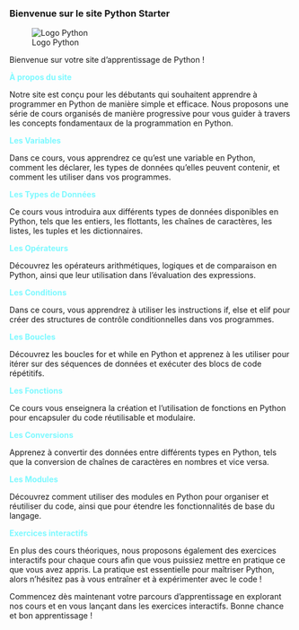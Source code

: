 ### Bienvenue sur le site Python Starter 

![Logo Python](https://upload.wikimedia.org/wikipedia/commons/c/c3/Python-logo-notext.svg)

Bienvenue sur votre site d'apprentissage de Python !

<span style="color:#7DF9FF; font-weight:bold;">À propos du site<span>

Notre site est conçu pour les débutants qui souhaitent apprendre à programmer en Python de manière simple et efficace. Nous proposons une série de cours organisés de manière progressive pour vous guider à travers les concepts fondamentaux de la programmation en Python.


<span style="color:#7DF9FF; font-weight:bold;">Les Variables<span>

Dans ce cours, vous apprendrez ce qu'est une variable en Python, comment les déclarer, les types de données qu'elles peuvent contenir, et comment les utiliser dans vos programmes.

<span style="color:#7DF9FF; font-weight:bold;">Les Types de Données<span>

Ce cours vous introduira aux différents types de données disponibles en Python, tels que les entiers, les flottants, les chaînes de caractères, les listes, les tuples et les dictionnaires.

<span style="color:#7DF9FF; font-weight:bold;">Les Opérateurs<span>

Découvrez les opérateurs arithmétiques, logiques et de comparaison en Python, ainsi que leur utilisation dans l'évaluation des expressions.

<span style="color:#7DF9FF; font-weight:bold;">Les Conditions<span>

Dans ce cours, vous apprendrez à utiliser les instructions if, else et elif pour créer des structures de contrôle conditionnelles dans vos programmes.

<span style="color:#7DF9FF; font-weight:bold;">Les Boucles<span>

Découvrez les boucles for et while en Python et apprenez à les utiliser pour itérer sur des séquences de données et exécuter des blocs de code répétitifs.

<span style="color:#7DF9FF; font-weight:bold;">Les Fonctions<span>

Ce cours vous enseignera la création et l'utilisation de fonctions en Python pour encapsuler du code réutilisable et modulaire.

<span style="color:#7DF9FF; font-weight:bold;">Les Conversions<span>

Apprenez à convertir des données entre différents types en Python, tels que la conversion de chaînes de caractères en nombres et vice versa.

<span style="color:#7DF9FF; font-weight:bold;">Les Modules<span>

Découvrez comment utiliser des modules en Python pour organiser et réutiliser du code, ainsi que pour étendre les fonctionnalités de base du langage.


<span style="color:#7DF9FF; font-weight:bold;">Exercices interactifs<span>

En plus des cours théoriques, nous proposons également des exercices interactifs pour chaque cours afin que vous puissiez mettre en pratique ce que vous avez appris. La pratique est essentielle pour maîtriser Python, alors n'hésitez pas à vous entraîner et à expérimenter avec le code !

Commencez dès maintenant votre parcours d'apprentissage en explorant nos cours et en vous lançant dans les exercices interactifs. Bonne chance et bon apprentissage !


